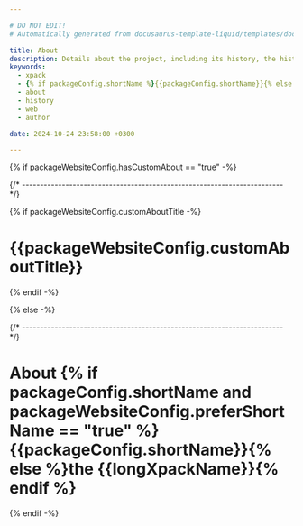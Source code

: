 ```yaml
---

# DO NOT EDIT!
# Automatically generated from docusaurus-template-liquid/templates/docusaurus.

title: About
description: Details about the project, including its history, the history of the website, and details about the author.
keywords:
  - xpack
  - {% if packageConfig.shortName %}{{packageConfig.shortName}}{% else %}{{packageName}}{% endif %}
  - about
  - history
  - web
  - author

date: 2024-10-24 23:58:00 +0300

---
```


{% if packageWebsiteConfig.hasCustomAbout == "true" -%}


{/* ------------------------------------------------------------------------ */}

{% if packageWebsiteConfig.customAboutTitle -%}

# {{packageWebsiteConfig.customAboutTitle}}

{% endif -%}

<ProjectContent />

{% else -%}




{/* ------------------------------------------------------------------------ */}

# About {% if packageConfig.shortName and packageWebsiteConfig.preferShortName == "true" %}{{packageConfig.shortName}}{% else %}the {{longXpackName}}{% endif %}

<TheProject />

<MoreIntro/>

<TheProjectHistory />

<TheWebsite />

<TheAuthor />

{% endif -%}

